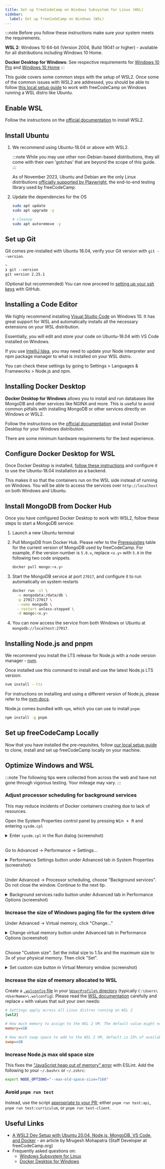 ```yaml
---
title: Set up freeCodeCamp on Windows Subsystem for Linux (WSL)
sidebar:
  label: Set up freeCodeCamp on Windows (WSL)
---
```



:::note
Before you follow these instructions make sure your system meets the requirements.

**WSL 2**: Windows 10 64-bit (Version 2004, Build 19041 or higher) - available for all distributions including Windows 10 Home.

**Docker Desktop for Windows**: See respective requirements for [Windows 10 Pro](https://docs.docker.com/docker-for-windows/install/#system-requirements) and [Windows 10 Home](https://docs.docker.com/docker-for-windows/install-windows-home/#system-requirements)
:::

This guide covers some common steps with the setup of WSL2. Once some of the common issues with WSL2 are addressed, you should be able to follow [this local setup guide](/how-to-setup-freecodecamp-locally/) to work with freeCodeCamp on Windows running a WSL distro like Ubuntu.

## Enable WSL

Follow the instructions on the [official documentation](https://docs.microsoft.com/en-us/windows/wsl/install-win10) to install WSL2.

## Install Ubuntu

<Steps>

1. We recommend using Ubuntu-18.04 or above with WSL2.

   :::note
   While you may use other non-Debian-based distributions, they all come with their own 'gotchas' that are beyond the scope of this guide.
   :::

   As of November 2023, Ubuntu and Debian are the only Linux distributions [officially supported by Playwright](https://playwright.dev/docs/intro#system-requirements), the end-to-end testing library used by freeCodeCamp.

2. Update the dependencies for the OS

   ```bash
   sudo apt update
   sudo apt upgrade -y

   # cleanup
   sudo apt autoremove -y
   ```

</Steps>

## Set up Git

Git comes pre-installed with Ubuntu 18.04, verify your Git version with `git --version`.

```txt
~
❯ git --version
git version 2.25.1
```

(Optional but recommended) You can now proceed to [setting up your ssh keys](https://help.github.com/articles/generating-an-ssh-key) with GitHub.

## Installing a Code Editor

We highly recommend installing [Visual Studio Code](https://code.visualstudio.com) on Windows 10. It has great support for WSL and automatically installs all the necessary extensions on your WSL distribution.

Essentially, you will edit and store your code on Ubuntu-18.04 with VS Code installed on Windows.

If you use [IntelliJ Idea](https://www.jetbrains.com/idea/), you may need to update your Node interpreter and npm package manager to what is installed on your WSL distro.

You can check these settings by going to Settings > Languages & Frameworks > Node.js and npm.

## Installing Docker Desktop

**Docker Desktop for Windows** allows you to install and run databases like MongoDB and other services like NGINX and more. This is useful to avoid common pitfalls with installing MongoDB or other services directly on Windows or WSL2.

Follow the instructions on the [official documentation](https://docs.docker.com/docker-for-windows/install) and install Docker Desktop for your Windows distribution.

There are some minimum hardware requirements for the best experience.

## Configure Docker Desktop for WSL

Once Docker Desktop is installed, [follow these instructions](https://docs.docker.com/docker-for-windows/wsl) and configure it to use the Ubuntu-18.04 installation as a backend.

This makes it so that the containers run on the WSL side instead of running on Windows. You will be able to access the services over `http://localhost` on both Windows and Ubuntu.

## Install MongoDB from Docker Hub

Once you have configured Docker Desktop to work with WSL2, follow these steps to start a MongoDB service:

<Steps>

1. Launch a new Ubuntu terminal

2. Pull MongoDB from Docker Hub. Please refer to the [Prerequisites](/how-to-setup-freecodecamp-locally/#Prerequisites) table for the current version of MongoDB used by freeCodeCamp. For example, if the version number is `5.0.x`, replace `<x.y>` with `5.0` in the following two code snippets.

   ```bash
   docker pull mongo:<x.y>
   ```

3. Start the MongoDB service at port `27017`, and configure it to run automatically on system restarts

   ```bash
   docker run -it \
     -v mongodata:/data/db \
     -p 27017:27017 \
     --name mongodb \
     --restart unless-stopped \
     -d mongo:<x.y>
   ```

4. You can now access the service from both Windows or Ubuntu at `mongodb://localhost:27017`.

</Steps>

## Installing Node.js and pnpm

We recommend you install the LTS release for Node.js with a node version manager - [nvm](https://github.com/nvm-sh/nvm#installing-and-updating).

Once installed use this command to install and use the latest Node.js LTS version:

```bash
nvm install --lts
```

For instructions on installing and using a different version of Node.js, please refer to the [nvm docs](https://github.com/nvm-sh/nvm#usage).

Node.js comes bundled with `npm`, which you can use to install `pnpm`:

```bash
npm install -g pnpm
```

## Set up freeCodeCamp Locally

Now that you have installed the pre-requisites, follow [our local setup guide](/how-to-setup-freecodecamp-locally/) to clone, install and set up freeCodeCamp locally on your machine.

## Optimize Windows and WSL

:::note
The following tips were collected from across the web and have not gone through vigorous testing. Your mileage may vary.
:::

### Adjust processor scheduling for background services

This may reduce incidents of Docker containers crashing due to lack of resources.

Open the System Properties control panel by pressing <kbd>Win + R</kbd> and entering `sysdm.cpl`

<details>
  <summary>
    Enter <code>sysdm.cpl</code> in the Run dialog (screenshot)
  </summary>
  <br />
  <img
    src='/images/wsl/run-sysdm.png'
    alt='Enter `sysdm.cpl` in the Run dialog'
  />
</details>
<br />

Go to Advanced -> Performance -> Settings…

<details>
  <summary>
    Performance Settings button under Advanced tab in System Properties
    (screenshot)
  </summary>
  <br />
  <img
    src='/images/wsl/advanced-performance-settings.png'
    alt='Performance Settings button under Advanced tab in System Properties'
  />
</details>
<br />

Under Advanced -> Processor scheduling, choose "Background services". Do not close the window. Continue to the next tip.

<details>
  <summary>
    Background services radio button under Advanced tab in Performance Options
    (screenshot)
  </summary>
  <br />
  <img
    src='/images/wsl/background-services.png'
    alt='Background services radio button under Advanced tab in Performance Options'
  />
</details>

### Increase the size of Windows paging file for the system drive

Under Advanced -> Virtual memory, click "Change…"

<details>
  <summary>
    Change virtual memory button under Advanced tab in Performance Options
    (screenshot)
  </summary>
  <br />
  <img
    src='/images/wsl/advanced-virtual-memory.png'
    alt='Change virtual memory button under Advanced tab in Performance Options'
  />
</details>
<br />

Choose "Custom size". Set the initial size to 1.5x and the maximum size to 3x of your physical memory. Then click "Set".

<details>
  <summary>
    Set custom size button in Virtual Memory window (screenshot)
  </summary>
  <br />
  <img
    src='/images/wsl/set-custom-size.png'
    alt='Set custom size button in Virtual Memory window'
  />
</details>

### Increase the size of memory allocated to WSL

Create a [`.wslconfig` file](https://learn.microsoft.com/en-us/windows/wsl/wsl-config#configuration-setting-for-wslconfig) in your [`%UserProfile%` directory](https://learn.microsoft.com/en-us/windows/wsl/wsl-config#wslconfig) (typically `C:\Users\<UserName>\.wslconfig`). Please read the [WSL documentation](https://learn.microsoft.com/en-us/windows/wsl/wsl-config#configuration-setting-for-wslconfig) carefully and replace `x` with values that suit your own needs:

```ini
# Settings apply across all Linux distros running on WSL 2
[wsl2]

# How much memory to assign to the WSL 2 VM. The default value might not be enough
memory=xGB

# How much swap space to add to the WSL 2 VM, default is 25% of available RAM
swap=xGB
```

### Increase Node.js max old space size

This fixes the ["JavaScript heap out of memory" error](https://stackoverflow.com/a/54456814) with ESLint. Add the following to your `~/.bashrc` or `~/.zshrc`:

```sh
export NODE_OPTIONS="--max-old-space-size=7168"
```

### Avoid `pnpm run test`

Instead, use the script [appropriate to your PR](https://forum.freecodecamp.org/t/wsl-performance-issues-while-working-on-the-codebase/644215/2#:~:text=usually%2C%20you%20just%20want%20to%20test%20something%20specific%20to%20either%20the%20curriculum%20or%20the%20client%20or%20the%20api%20-%20almost%20never%20all%203.); either `pnpm run test:api`, `pnpm run test:curriculum`, or `pnpm run test-client`.

## Useful Links

- [A WSL2 Dev Setup with Ubuntu 20.04, Node.js, MongoDB, VS Code, and Docker](https://hn.mrugesh.dev/wsl2-dev-setup-with-ubuntu-nodejs-mongodb-and-docker) - an article by Mrugesh Mohapatra (Staff Developer at freeCodeCamp.org)
- Frequently asked questions on:
  - [Windows Subsystem for Linux](https://docs.microsoft.com/en-us/windows/wsl/faq)
  - [Docker Desktop for Windows](https://docs.docker.com/docker-for-windows/faqs)
